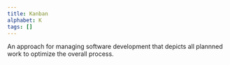 ```yaml
---
title: Kanban
alphabet: K 
tags: []
---
```


An approach for managing software development that depicts all plannned work to optimize the overall process.
